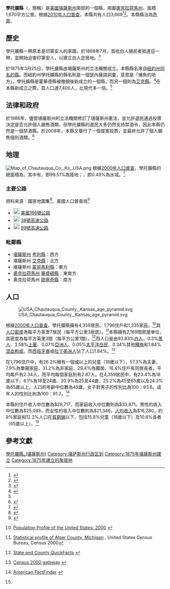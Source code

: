 {{noteTA
|T=zh-hans:肖托夸县 (堪萨斯州);zh-hk:學托擴縣 (堪薩斯州);zh-tw:學托擴郡 (堪薩斯州);
|1=zh-hans:县;zh-hk:縣;zh-tw:郡;
|2=zh-hans:肖托夸县; zh-hant:學托擴縣;
|G1=USState
}}

{{Infobox U.S. County
 |county              = 學托擴縣
 |state               = 堪薩斯州
 |en county           = Chautauqua County
 |en state            = Kansas
 |founded             = 1875年3月25日
 |map                 = Map_of_Kansas_highlighting_Chautauqua_County.svg
 |seat                = [[色當_(堪薩斯州)|色當]]
 |area                = {{convert|644.83|sqmi|km2}}|
 |area land           = {{convert|641.69|sqmi}} |
 |area water          ={{convert|3.14|sqmi}} | 
 |area percentage     = 0.49%
 |pop                 = 3669
 |census yr           = 2010
 |density_km2         = 2.4
 |time zone           = 北美中部時區
 |UTC offset          = -6
 |DST offset          = -5
 |named for           = [[學托擴縣_(紐約州)|紐約州學托擴縣]]
 |lat deg             = 37
 |lat min             = 09
 |long deg            = 96
 |long min            = 14
 |web                 = www.chautauquacountyks.com/
}}

{{Otheruses|學托擴縣|subject=美國堪薩斯州的一個縣|other=同名的縣}}

'''學托擴縣'''（{{lang en|Chautauqua County}}，簡稱{{lang|en|'''CQ'''}}）是[[美國|美國]][[堪薩斯州|堪薩斯州]]南部的一個縣，南鄰[[奧克拉荷馬州|奧克拉荷馬州]]，面積1,670平方公里。根據[[美國2010年人口普查|2010年人口普查]]，本縣共有人口3,669<ref name="Census2010">{{cite web|title=2010 County Population and Housing Occupancy Status|url=http://factfinder2.census.gov/faces/tableservices/jsf/pages/productview.xhtml?pid=DEC_10_PL_GCTPL2.ST05&prodType=table|publisher=U.S. Census Bureau|accessdate=March 31, 2011|archive-date=2011-05-20|archive-url=https://web.archive.org/web/20110520164442/http://factfinder2.census.gov/faces/tableservices/jsf/pages/productview.xhtml?pid=DEC_10_PL_GCTPL2.ST05&prodType=table|dead-url=no}}</ref><ref>{{Cite web |url=http://2010.census.gov/2010census/data/ |title=2010 census data |access-date=2013-10-27 |archive-date=2011-07-06 |archive-url=https://web.archive.org/web/20110706203009/http://2010.census.gov/2010census/data/ |dead-url=no }}</ref>。本縣縣治為[[色當_(堪薩斯州)|色當]]。{{GR|6}}

==歷史==
學托擴縣一帶原本是印第安人的家園。於1868年7月，首批白人殖民者抵達這一帶，並開始迫害印第安人，以建立白人定居地。<ref>{{Cite web |url=http://skyways.lib.ks.us/genweb/chautauq/index2.html |title=Chautauqua County Kansas Genealogy - Blue Skyways |access-date=2013-10-27 |archive-date=2013-05-21 |archive-url=https://web.archive.org/web/20130521132906/http://skyways.lib.ks.us/genweb/chautauq/index2.html |dead-url=yes }}</ref>

於1875年3月25日，學托擴縣由堪薩斯州的立法機關成立。本縣縣名來自[[紐約州|紐約州]][[學托擴縣_(紐約州)|同名的縣]]。而紐約州學托擴縣的縣名則是一個瑟內薩語詞彙，意思是「捕魚的地方」。{{GR|3}}學托擴縣是霍華德縣被撤銷後新成立的一個縣，而另一個則為[[艾克縣_(堪薩斯州)|艾克縣]]。<ref>{{Cite web |url=http://freida-wells.tripod.com/ChautauquaCountyKansas/id1.html |title=The History of Chautauqua County Kansas. - Tripod |access-date=2013-10-27 |archive-date=2013-10-29 |archive-url=https://web.archive.org/web/20131029192637/http://freida-wells.tripod.com/ChautauquaCountyKansas/id1.html |dead-url=yes }}</ref>在本縣新成立之際，其人口達7,400人，比現代多一倍。<ref name="Census 10th"/>

==法律和政府==
於1986年，儘管堪薩斯州的立法機關修訂了堪薩斯州憲法，並允許選民通過投票決定是否允許個人銷售酒類，但學托擴縣的選民大多仍然支持禁酒令，因此本縣仍然是一個禁酒縣。於2008年，本縣又舉行了一個提案投票，並最終允許了個人銷售個別酒類。<ref>{{Cite web |url=http://www.ksrevenue.org/abcwetdrymap.htm |title=Map of Wet and Dry Counties |publisher=Alcoholic Beverage Control, Kansas Department of Revenue |accessdate=2007-12-26 |date=November 2006 |deadurl=yes |archiveurl=https://web.archive.org/web/20071008013617/http://www.ksrevenue.org/abcwetdrymap.htm |archivedate=2007-10-08 }}</ref>

==地理==
[[Image:Map_of_Chautauqua_Co,_Ks,_USA.png|thumb]]
根據[[2000年美国人口普查|2000年人口普查]]，學托擴縣的總面積為{{convert|644.83|sqmi}}，其中有{{convert|641.69|sqmi}}，即99.51%為陸地；{{convert|3.14|sqmi}}，即0.49%為水域。<ref>{{cite web
  |url=http://www.census.gov/tiger/tms/gazetteer/county2k.txt
  |title=Census 2000 U.S. Gazetteer Files: Counties
  |publisher=United States Census
  |accessdate=2011-02-13
  |archive-url=https://www.webcitation.org/68EB8WXmf?url=http://www.census.gov/tiger/tms/gazetteer/county2k.txt
  |archive-date=2012-06-06
  |dead-url=yes
  }}</ref>

===主要公路===
資料來源：國家地圖集<ref>{{Cite web |url=http://www.nationalatlas.gov/ |title=National Atlas |access-date=2013-10-27 |archive-date=2008-12-05 |archive-url=https://web.archive.org/web/20081205020547/http://www.nationalatlas.gov/ |dead-url=yes }}</ref>、美國人口普查局<ref>{{Cite web |url=http://www.census.gov/geo/www/tiger |title=U.S. Census Bureau TIGER shape files |accessdate=2013-10-27 |archive-date=2012-04-26 |archive-url=https://web.archive.org/web/20120426231855/http://www.census.gov/geo/www/tiger/ |dead-url=no }}</ref>
*[[Image:US_166.svg|20px]] [[美國166號公路|美國166號公路]]
*[[Image:Oklahoma_State_Highway_38.svg|20px]] [[38號高速公路_(奧克拉荷馬州)|38號高速公路]]
*[[Image:Oklahoma_State_Highway_99.svg|20px]] [[99號高速公路_(奧克拉荷馬州)|99號高速公路]]

===毗鄰縣===
* [[堪薩斯州|堪薩斯州]] [[考利縣_(堪薩斯州)|考利縣]]：西方
* 堪薩斯州 [[艾克縣_(堪薩斯州)|艾克縣]]：北方
* 堪薩斯州 [[蒙哥馬利縣_(堪薩斯州)|蒙哥馬利縣]]：東方
* [[奧克拉荷馬州|奧克拉荷馬州]] [[華盛頓縣_(奧克拉荷馬州)|華盛頓縣]]：東南方
* 奧克拉荷馬州 [[歐塞奇縣_(奧克拉荷馬州)|歐塞奇縣]]：南方

==人口==
{{USCensusPop
|1880=11072
|1890=12297
|1900=11804
|1910=11429
|1920=11598
|1930=10352
|1940=9233
|1950=7376
|1960=5956
|1970=4642
|1980=5016
|1990=4407
|2000=4359
|2010=3669
|estyear=2012|estimate=3571
|footnote=<center>美國十年一度的人口普查<ref name="Census 10th">{{cite web|url=http://www.census.gov/prod/www/decennial.html|title=U.S. Decennial Census|publisher=Census.gov|accessdate=July 6, 2013|archive-date=2015-05-12|archive-url=https://www.webcitation.org/6YSasqtfX?url=http://www.census.gov/prod/www/decennial.html|dead-url=no}}</ref><br>2012年人口估計<ref>{{cite web|url=http://www.census.gov/popest/data/counties/totals/2012/CO-EST2012-alldata.html|title=Annual Estimates of the Resident Population: April 1, 2010 to July 1, 2012|publisher=Census.gov|accessdate=July 6, 2013|archive-url=https://web.archive.org/web/20160205210150/http://www.census.gov/popest/data/counties/totals/2012/CO-EST2012-alldata.html|archive-date=2016-02-05|dead-url=yes}}</ref>
}}

[[Image:USA_Chautauqua_County,_Kansas_age_pyramid.svg|thumb]]

根據[[2000年美國人口普查|2000年人口普查]]{{GR|2}}，學托擴縣擁有4,359居民、1,796住戶和1,235家庭。<ref>{{en}}[http://www.census.gov/population/www/pop-profile/profile2000.html Population Profile of the United States: 2000] {{Wayback|url=http://www.census.gov/population/www/pop-profile/profile2000.html |date=20040113065424 }}</ref>其[[人口密度|人口密度]]為每平方英里7居民（每平方公里3居民）。<ref>[http://censtats.census.gov/data/MI/05026003.pdf Statistical profile of Alger County, Michigan] {{Wayback|url=http://censtats.census.gov/data/MI/05026003.pdf |date=20120407012422 }}, United States Census Bureau, Census 2000</ref>本縣擁有2,169間房屋单位，其密度為每平方英里3間（每平方公里1間）。<ref>{{en}}[http://quickfacts.census.gov/qfd/ State and County QuickFacts] {{Wayback|url=http://quickfacts.census.gov/qfd/ |date=20040401125638 }}</ref>而人口是由93.83%[[歐裔美國人|白人]]、0.3%[[非裔美國人|黑人]]、3.58%[[美國土著|土著]]、0.07%[[亞裔美國人|亞洲人]]、0.05%[[太平洋白民|太平洋白民]]、0.34%其他[[種族|種族]]和1.84%[[混血|混血]][[种族构成|构成]]。而[[西班牙裔美国人|西班牙裔]]或[[拉丁美洲人|拉丁美洲人]]佔了人口1.84%。<ref>{{en}}[http://www.census.gov/main/www/cen2000.html Census 2000 gateway] {{Wayback|url=http://www.census.gov/main/www/cen2000.html |date=20190331194847 }}</ref>

在1,796住户中，有26.2%擁有一個或以上的兒童（18歲以下）、57.3%為夫妻、7.9%為單親家庭、31.2%為非家庭、29.4%為獨居、16.4%住戶有同居長者。平均每戶有2.34人，而平均每個家庭則有2.87人。在4,359居民中，有23.4%為18歲以下、6.1%為18至24歲、20.9%為25至44歲、25.2%為45至65歲以及24.3%為65歲以上。人口的年齡中位數為45歲，女子對男子的性別比為100：93.6。成年人的性別比則為100：91.2。<ref name="Census">{{en}}[http://factfinder.census.gov/ American FactFinder] {{WebCite|url=https://www.webcitation.org/65jESGrbU?url=http://factfinder2.census.gov/legacy/aff_sunset.html |date=20120226005920 |dateformat=iso }}</ref>

本縣的住戶收入中位數為$28,717，而家庭收入中位數則為$33,871。男性的收入中位數為$25,083，而女性的收入中位數則為$21,346，[[人均收入|人均收入]]為$16,280。約9%家庭和12.2%人口在[[貧窮線|貧窮線]]以下，包括15.8%兒童（18歲以下）及10.6%長者（65歲以上）。<ref name="Census"/>

==參考文獻==
{{reflist|2}}

{{學托擴縣 (堪薩斯州)}}
{{Kansas}}

{{DEFAULTSORT:Chautauqua}}
[[Category:學托擴縣_(堪薩斯州)|]]
[[Category:堪萨斯州行政区划|Category:堪萨斯州行政区划]]
[[Category:1875年堪薩斯州建立|Category:1875年堪薩斯州建立]]
[[Category:1875年建立的聚居地|Category:1875年建立的聚居地]]